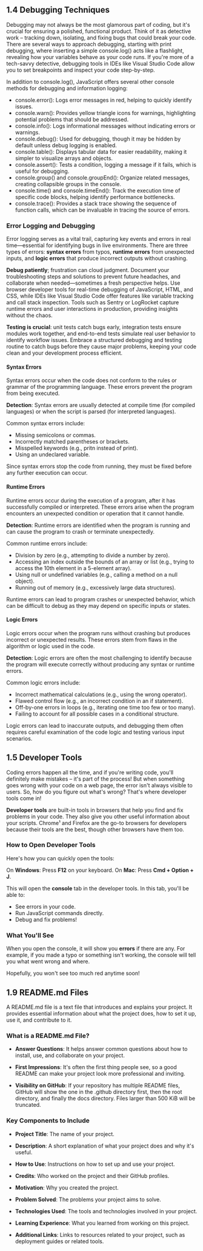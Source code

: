 ## 1.4 Debugging Techniques

Debugging may not always be the most glamorous part of coding, but it's crucial for ensuring a polished, functional product. Think of it as detective work – tracking down, isolating, and fixing bugs that could break your code. There are several ways to approach debugging, starting with print debugging, where inserting a simple console.log() acts like a flashlight, revealing how your variables behave as your code runs. If you're more of a tech-savvy detective, debugging tools in IDEs like Visual Studio Code allow you to set breakpoints and inspect your code step-by-step.

In addition to console.log(), JavaScript offers several other console methods for debugging and information logging:

- console.error(): Logs error messages in red, helping to quickly identify issues.
- console.warn(): Provides yellow triangle icons for warnings, highlighting potential problems that should be addressed.
- console.info(): Logs informational messages without indicating errors or warnings.
- console.debug(): Used for debugging, though it may be hidden by default unless debug logging is enabled.
- console.table(): Displays tabular data for easier readability, making it simpler to visualize arrays and objects.
- console.assert(): Tests a condition, logging a message if it fails, which is useful for debugging.
- console.group() and console.groupEnd(): Organize related messages, creating collapsible groups in the console.
- console.time() and console.timeEnd(): Track the execution time of specific code blocks, helping identify performance bottlenecks.
- console.trace(): Provides a stack trace showing the sequence of function calls, which can be invaluable in tracing the source of errors.

### Error Logging and Debugging

Error logging serves as a vital trail, capturing key events and errors in real time—essential for identifying bugs in live environments. There are three types of errors: **syntax errors** from typos, **runtime errors** from unexpected inputs, and **logic errors** that produce incorrect outputs without crashing.

**Debug patiently**; frustration can cloud judgment. Document your troubleshooting steps and solutions to prevent future headaches, and collaborate when needed—sometimes a fresh perspective helps. Use browser developer tools for real-time debugging of JavaScript, HTML, and CSS, while IDEs like Visual Studio Code offer features like variable tracking and call stack inspection. Tools such as Sentry or LogRocket capture runtime errors and user interactions in production, providing insights without the chaos.

**Testing is crucial**: unit tests catch bugs early, integration tests ensure modules work together, and end-to-end tests simulate real user behavior to identify workflow issues. Embrace a structured debugging and testing routine to catch bugs before they cause major problems, keeping your code clean and your development process efficient.

#### Syntax Errors

Syntax errors occur when the code does not conform to the rules or grammar of the programming language. These errors prevent the program from being executed.

**Detection**: Syntax errors are usually detected at compile time (for compiled languages) or when the script is parsed (for interpreted languages).

Common syntax errors include:

- Missing semicolons or commas.
- Incorrectly matched parentheses or brackets.
- Misspelled keywords (e.g., pritn instead of print).
- Using an undeclared variable.

Since syntax errors stop the code from running, they must be fixed before any further execution can occur.

#### Runtime Errors

Runtime errors occur during the execution of a program, after it has successfully compiled or interpreted. These errors arise when the program encounters an unexpected condition or operation that it cannot handle.

**Detection**: Runtime errors are identified when the program is running and can cause the program to crash or terminate unexpectedly.

Common runtime errors include:

- Division by zero (e.g., attempting to divide a number by zero).
- Accessing an index outside the bounds of an array or list (e.g., trying to access the 10th element in a 5-element array).
- Using null or undefined variables (e.g., calling a method on a null object).
- Running out of memory (e.g., excessively large data structures).

Runtime errors can lead to program crashes or unexpected behavior, which can be difficult to debug as they may depend on specific inputs or states.

#### Logic Errors

Logic errors occur when the program runs without crashing but produces incorrect or unexpected results. These errors stem from flaws in the algorithm or logic used in the code.

**Detection**: Logic errors are often the most challenging to identify because the program will execute correctly without producing any syntax or runtime errors.

Common logic errors include:

- Incorrect mathematical calculations (e.g., using the wrong operator).
- Flawed control flow (e.g., an incorrect condition in an if statement).
- Off-by-one errors in loops (e.g., iterating one time too few or too many).
- Failing to account for all possible cases in a conditional structure.

Logic errors can lead to inaccurate outputs, and debugging them often requires careful examination of the code logic and testing various input scenarios.

## 1.5 Developer Tools

Coding errors happen all the time, and if you're writing code, you'll definitely make mistakes – it's part of the process! But when something goes wrong with your code on a web page, the error isn't always visible to users. So, how do you figure out what's wrong? That's where developer tools come in!

**Developer tools** are built-in tools in browsers that help you find and fix problems in your code. They also give you other useful information about your scripts. Chrome¹ and Firefox are the go-to browsers for developers because their tools are the best, though other browsers have them too.

### How to Open Developer Tools

Here's how you can quickly open the tools:

On **Windows**: Press **F12** on your keyboard.
On **Mac**: Press **Cmd + Option + J**.

This will open the **console** tab in the developer tools. In this tab, you'll be able to:

- See errors in your code.
- Run JavaScript commands directly.
- Debug and fix problems!

### What You'll See

When you open the console, it will show you **errors** if there are any. For example, if you made a typo or something isn't working, the console will tell you what went wrong and where.

Hopefully, you won't see too much red anytime soon!

## 1.9 README.md Files

A README.md file is a text file that introduces and explains your project. It provides essential information about what the project does, how to set it up, use it, and contribute to it.

### What is a README.md File?

- **Answer Questions**: It helps answer common questions about how to install, use, and collaborate on your project.

- **First Impressions**: It's often the first thing people see, so a good README can make your project look more professional and inviting.

- **Visibility on GitHub**: If your repository has multiple README files, GitHub will show the one in the .github directory first, then the root directory, and finally the docs directory. Files larger than 500 KiB will be truncated.

### Key Components to Include

- **Project Title**: The name of your project.

- **Description**: A short explanation of what your project does and why it's useful.

- **How to Use**: Instructions on how to set up and use your project.

- **Credits**: Who worked on the project and their GitHub profiles.

- **Motivation**: Why you created the project.

- **Problem Solved**: The problems your project aims to solve.

- **Technologies Used**: The tools and technologies involved in your project.

- **Learning Experience**: What you learned from working on this project.

- **Additional Links**: Links to resources related to your project, such as deployment guides or related tools.
